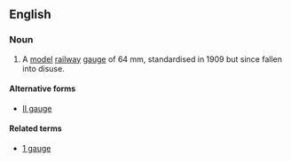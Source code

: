 ==English==

===Noun===
{{wikipedia}}
{{en-noun|head=[[2]] [[gauge]]|-}}
# A [[model]] [[railway]] [[gauge]] of 64 mm, standardised in 1909 but since fallen into disuse. 

====Alternative forms====
* [[II gauge]]

====Related terms====
* [[1 gauge]]